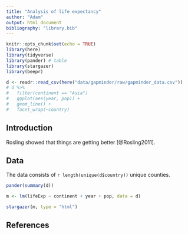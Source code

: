 ```yaml
---
title: "Analysis of life expectancy"
author: "Adam"
output: html_document
bibliography: "library.bib"
---
```


```r
knitr::opts_chunk$set(echo = TRUE)
library(here)
library(tidyverse)
library(pander) # table
library(stargazer)
library(beepr)
```

```r
d <- readr::read_csv(here("data/gapminder/raw/gapminder_data.csv"))
# d %>% 
#   filter(continent == "Asia")
#   ggplot(aes(year, pop)) +
#   geom_line() +
#   facet_wrap(~country)


```

## Introduction
Rosling showed that things are getting better [@Rosling2011].

## Data

The data consists of `r length(unique(d$country))` unique counties.


```r
pander(summary(d))
```


```r
m <- lm(lifeExp ~ continent + year + pop, data = d)

```


```r
stargazer(m, type = "html")
```

## References



